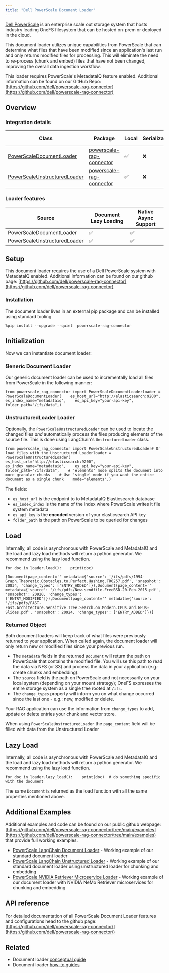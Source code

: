 ```yaml
---
title: "Dell PowerScale Document Loader"
---
```


[Dell PowerScale](https://www.dell.com/en-us/shop/powerscale-family/sf/powerscale) is an enterprise scale out storage system that hosts industry leading OneFS filesystem that can be hosted on-prem or deployed in the cloud.

This document loader utilizes unique capabilities from PowerScale that can determine what files that have been modified since an application's last run and only returns modified files for processing. This will eliminate the need to re-process (chunk and embed) files that have not been changed, improving the overall data ingestion workflow.

This loader requires PowerScale's MetadataIQ feature enabled. Additional information can be found on our GitHub Repo: [https://github.com/dell/powerscale-rag-connector](https://github.com/dell/powerscale-rag-connector)

## Overview

### Integration details

| Class                                                                                                                                                   | Package                                                                      | Local | Serializable | [JS support](https://js.langchain.com/oss/integrations/document_loaders/web_loaders/__module_name___loader) |
| ------------------------------------------------------------------------------------------------------------------------------------------------------- | ---------------------------------------------------------------------------- | ----- | ------------ | ------------------------------------------------------------------------------------------------------------ |
| [PowerScaleDocumentLoader](https://github.com/dell/powerscale-rag-connector/blob/main/powerscale_rag_connector/PowerScaleDocumentLoader.py)         | [powerscale-rag-connector](https://github.com/dell/powerscale-rag-connector) | ✅     | ❌            | ❌                                                                                                            |
| [PowerScaleUnstructuredLoader](https://github.com/dell/powerscale-rag-connector/blob/main/powerscale_rag_connector/PowerScaleUnstructuredLoader.py) | [powerscale-rag-connector](https://github.com/dell/powerscale-rag-connector) | ✅     | ❌            | ❌                                                                                                            |

### Loader features

| Source                       | Document Lazy Loading | Native Async Support |
| ---------------------------- | --------------------- | -------------------- |
| PowerScaleDocumentLoader     | ✅                     | ✅                    |
| PowerScaleUnstructuredLoader | ✅                     | ✅                    |

## Setup

This document loader requires the use of a Dell PowerScale system with MetadataIQ enabled. Additional information can be found on our github page: [https://github.com/dell/powerscale-rag-connector](https://github.com/dell/powerscale-rag-connector)

### Installation

The document loader lives in an external pip package and can be installed using standard tooling

```
%pip install --upgrade --quiet  powerscale-rag-connector
```

## Initialization

Now we can instantiate document loader:

### Generic Document Loader

Our generic document loader can be used to incrementally load all files from PowerScale in the following manner:

```
from powerscale_rag_connector import PowerScaleDocumentLoaderloader = PowerScaleDocumentLoader(    es_host_url="http://elasticsearch:9200",    es_index_name="metadataiq",    es_api_key="your-api-key",    folder_path="/ifs/data",)
```

### UnstructuredLoader Loader

Optionally, the `PowerScaleUnstructuredLoader` can be used to locate the changed files *and* automatically process the files producing elements of the source file. This is done using LangChain's `UnstructuredLoader` class.

```
from powerscale_rag_connector import PowerScaleUnstructuredLoader# Or load files with the Unstructured Loaderloader = PowerScaleUnstructuredLoader(    es_host_url="http://elasticsearch:9200",    es_index_name="metadataiq",    es_api_key="your-api-key",    folder_path="/ifs/data",    # 'elements' mode splits the document into more granular chunks    # Use 'single' mode if you want the entire document as a single chunk    mode="elements",)
```

The fields:

* `es_host_url` is the endpoint to to MetadataIQ Elasticsearch database
* `es_index_index` is the name of the index where PowerScale writes it file system metadata
* `es_api_key` is the **encoded** version of your elasticsearch API key
* `folder_path` is the path on PowerScale to be queried for changes

## Load

Internally, all code is asynchronous with PowerScale and MetadataIQ and the load and lazy load methods will return a python generator. We recommend using the lazy load function.

```
for doc in loader.load():    print(doc)
```

```
[Document(page_content='' metadata={'source': '/ifs/pdfs/1994-Graph.Theoretic.Obstacles.to.Perfect.Hashing.TR0257.pdf', 'snapshot': 20834, 'change_types': ['ENTRY_ADDED']}),Document(page_content='' metadata={'source': '/ifs/pdfs/New.sendfile-FreeBSD.20.Feb.2015.pdf', 'snapshot': 20920, 'change_types': ['ENTRY_MODIFIED']}),Document(page_content='' metadata={'source': '/ifs/pdfs/FAST-Fast.Architecture.Sensitive.Tree.Search.on.Modern.CPUs.and.GPUs-Slides.pdf', 'snapshot': 20924, 'change_types': ['ENTRY_ADDED']})]
```

### Returned Object

Both document loaders will keep track of what files were previously returned to your application. When called again, the document loader will only return new or modified files since your previous run.

* The `metadata` fields in the returned `Document` will return the path on PowerScale that contains the modified file. You will use this path to read the data via NFS (or S3) and process the data in your application (e.g.: create chunks and embedding).
* The `source` field is the path on PowerScale and not necessarily on your local system (depending on your mount strategy); OneFS expresses the entire storage system as a single tree rooted at `/ifs`.
* The `change_types` property will inform you on what change occurred since the last one - e.g.: new, modified or delete.

Your RAG application can use the information from `change_types` to add, update or delete entries your chunk and vector store.

When using `PowerScaleUnstructuredLoader` the `page_content` field will be filled with data from the Unstructured Loader

## Lazy Load

Internally, all code is asynchronous with PowerScale and MetadataIQ and the load and lazy load methods will return a python generator. We recommend using the lazy load function.

```
for doc in loader.lazy_load():    print(doc)  # do something specific with the document
```

The same `Document` is returned as the load function with all the same properties mentioned above.

## Additional Examples

Additional examples and code can be found on our public github webpage: [https://github.com/dell/powerscale-rag-connector/tree/main/examples](https://github.com/dell/powerscale-rag-connector/tree/main/examples) that provide full working examples.

* [PowerScale LangChain Document Loader](https://github.com/dell/powerscale-rag-connector/blob/main/examples/powerscale_langchain_doc_loader.py) - Working example of our standard document loader
* [PowerScale LangChain Unstructured Loader](https://github.com/dell/powerscale-rag-connector/blob/main/examples/powerscale_langchain_unstructured_loader.py) - Working example of our standard document loader using unstructured loader for chunking and embedding
* [PowerScale NVIDIA Retriever Microservice Loader](https://github.com/dell/powerscale-rag-connector/blob/main/examples/powerscale_nvingest_example.py) - Working example of our document loader with NVIDIA NeMo Retriever microservices for chunking and embedding

## API reference

For detailed documentation of all PowerScale Document Loader features and configurations head to the github page: [https://github.com/dell/powerscale-rag-connector/](https://github.com/dell/powerscale-rag-connector/)

## Related

* Document loader [conceptual guide](/oss/concepts/document_loaders)
* Document loader [how-to guides](/oss/how_to/#document-loaders)

